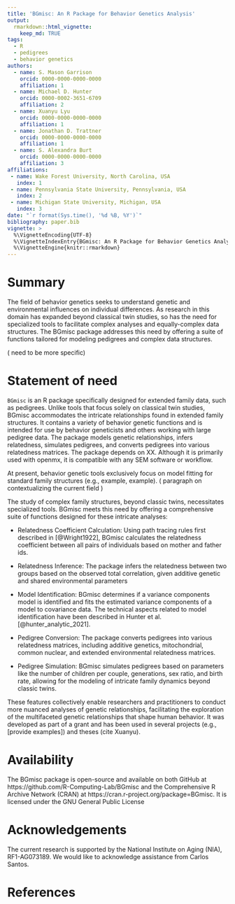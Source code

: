 ```yaml
---
title: 'BGmisc: An R Package for Behavior Genetics Analysis'
output:
  rmarkdown::html_vignette:
    keep_md: TRUE
tags:
  - R
  - pedigrees
  - behavior genetics
authors:
  - name: S. Mason Garrison
    orcid: 0000-0000-0000-0000
    affiliation: 1
  - name: Michael D. Hunter
    orcid: 0000-0002-3651-6709
    affiliation: 2
  - name: Xuanyu Lyu
    orcid: 0000-0000-0000-0000
    affiliation: 1
  - name: Jonathan D. Trattner
    orcid: 0000-0000-0000-0000
    affiliation: 1  
  - name: S. Alexandra Burt
    orcid: 0000-0000-0000-0000
    affiliation: 3
affiliations:
 - name: Wake Forest University, North Carolina, USA
   index: 1
 - name: Pennsylvania State University, Pennsylvania, USA
   index: 2
 - name: Michigan State University, Michigan, USA
   index: 3
date: "`r format(Sys.time(), '%d %B, %Y')`"
bibliography: paper.bib
vignette: >
  %\VignetteEncoding{UTF-8}
  %\VignetteIndexEntry{BGmisc: An R Package for Behavior Genetics Analysis}
  %\VignetteEngine{knitr::rmarkdown}
---
```

<!--Guidance 
JOSS welcomes submissions from broadly diverse research areas. For this reason, we require that authors include in the paper some sentences that explain the software functionality and domain of use to a non-specialist reader. We also require that authors explain the research applications of the software. The paper should be between 250-1000 words. Authors submitting papers significantly longer than 1000 words may be asked to reduce the length of their paper.
Your paper should include:

A list of the authors of the software and their affiliations, using the correct format (see the example below).
A summary describing the high-level functionality and purpose of the software for a diverse, non-specialist audience.
A Statement of need section that clearly illustrates the research purpose of the software and places it in the context of related work.
A list of key references, including to other software addressing related needs. Note that the references should include full names of venues, e.g., journals and conferences, not abbreviations only understood in the context of a specific discipline.
Mention (if applicable) a representative set of past or ongoing research projects using the software and recent scholarly publications enabled by it.
Acknowledgment of any financial support.
-->
# Summary
<!-- > A summary describing the high-level functionality and purpose of the software for a diverse, non-specialist audience. -->

The field of behavior genetics seeks to understand  genetic and environmental influences on individual differences. As research in this domain has expanded beyond classical twin studies, so has the need for specialized tools to facilitate complex analyses and equally-complex data structures. The BGmisc package addresses this need by offering a suite of functions tailored for modeling pedigrees and complex data structures. 


( need to be more specific)


# Statement of need
<!-- A Statement of need section that clearly illustrates the research purpose of the software and places it in the context of related work. -->

`BGmisc` is an R package specifically designed for extended family data, such as pedigrees. Unlike tools that focus solely on classical twin studies, BGmisc accommodates the intricate relationships found in extended family structures. It contains a variety of behavior genetic functions and is intended for use by behavior geneticists and others working with large pedigree data. The package models genetic relationships, infers relatedness, simulates pedigrees, and converts pedigrees into various relatedness matrices. The package depends on XX. Although it is primarily used with openmx, it is compatible with any SEM software or workflow.

At present, behavior genetic tools exclusively focus on model fitting for standard family structures (e.g., example, example).  ( paragraph on contextualizing the current field )
<!-- A list of key references, including to other software addressing related needs. Note that the references should include full names of venues, e.g., journals and conferences, not abbreviations only understood in the context of a specific discipline.-->

The study of complex family structures, beyond classic twins, necessitates specialized tools. BGmisc meets this need by offering a comprehensive suite of functions designed for these intricate analyses:

- Relatedness Coefficient Calculation: Using path tracing rules first described in [@Wright1922], BGmisc calculates the relatedness coefficient between all pairs of individuals based on mother and father ids.

- Relatedness Inference: The package infers the relatedness between two groups based on the observed total correlation, given  additive genetic  and shared environmental parameters

- Model Identification: BGmisc determines if a variance components model is identified and fits the estimated variance components of a model to covariance data. The technical aspects related to model identification have been described in Hunter et al. [@hunter_analytic_2021].

- Pedigree Conversion: The package converts pedigrees into various relatedness matrices, including additive genetics, mitochondrial, common nuclear, and extended environmental relatedness matrices.

- Pedigree Simulation: BGmisc simulates pedigrees based on parameters like the number of children per couple, generations, sex ratio, and birth rate, allowing for the modeling of intricate family dynamics beyond classic twins.


<!-- Mention (if applicable) a representative set of past or ongoing research projects using the software and recent scholarly publications enabled by it.-->
These features collectively enable researchers and practitioners to conduct more nuanced analyses of genetic relationships, facilitating the exploration of the multifaceted genetic relationships that shape human behavior. It was developed as part of a grant and has been used in several projects (e.g., [provide examples]) and theses (cite Xuanyu).



# Availability

The BGmisc package is open-source and available on both GitHub at https://github.com/R-Computing-Lab/BGmisc and the Comprehensive R Archive Network (CRAN)  at https://cran.r-project.org/package=BGmisc. It is licensed under the GNU General Public License


# Acknowledgements

The current research is supported by the National Institute on Aging (NIA), RF1-AG073189. We would like to acknowledge assistance from Carlos Santos.


# References
